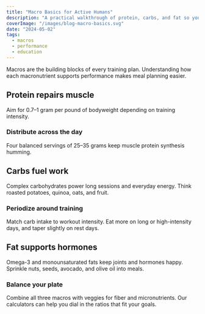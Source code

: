 ```yaml
---
title: "Macro Basics for Active Humans"
description: "A practical walkthrough of protein, carbs, and fat so you can fuel training without guesswork."
coverImage: "/images/blog-macro-basics.svg"
date: "2024-05-02"
tags:
  - macros
  - performance
  - education
---
```


Macros are the building blocks of every training plan. Understanding how each macronutrient supports performance makes
meal planning easier.

## Protein repairs muscle
Aim for 0.7–1 gram per pound of bodyweight depending on training intensity.

### Distribute across the day
Four balanced servings of 25–35 grams keep muscle protein synthesis humming.

## Carbs fuel work
Complex carbohydrates power long sessions and everyday energy. Think roasted potatoes, quinoa, oats, and fruit.

### Periodize around training
Match carb intake to workout intensity. Eat more on long or high-intensity days, and taper slightly on rest days.

## Fat supports hormones
Omega-3 and monounsaturated fats keep joints and hormones happy. Sprinkle nuts, seeds, avocado, and olive oil into meals.

### Balance your plate
Combine all three macros with veggies for fiber and micronutrients. Our calculators can help you dial in the ratios that
fit your goals.

